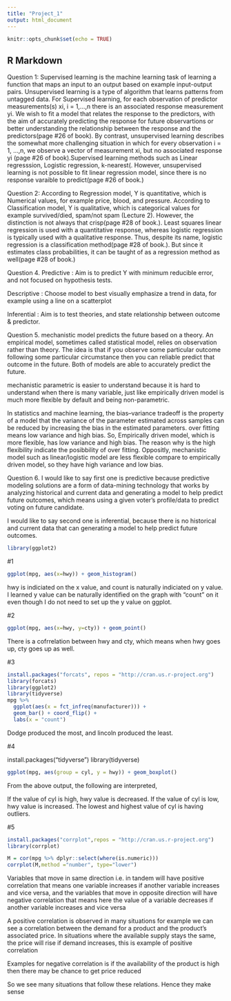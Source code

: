 ```yaml
---
title: "Project_1"
output: html_document
---
```


```r
knitr::opts_chunk$set(echo = TRUE)
```

## R Markdown

Question 1:
Supervised learning is the machine learning task of learning a function that maps an input to an output based on example input-output pairs. Unsupervised learning is a type of algorithm that learns patterns from untagged data. For Supervised learning, for each observation of predictor measurements(s) xi, i = 1,...,n there is an associated response measurement yi. We wish to fit a model that relates the response to the predictors, with the aim of accurately predicting the response for future observartions or better understanding the relationship between the response and the predictors(page #26 of book). By contrast, unsupervised learning describes the somewhat more challenging situation in which for every observation i = 1, ...,n, we observe a vector of measurement xi, but no associated response yi (page #26 of book).Supervised learning methods such as Linear regresssion, Logistic regression, k-nearest(. However, unsupervised learning is not possible to fit linear regression model, since there is no response varaible to predict(page #26 of book.) 



Question 2:
According to Regression model, Y is quantitative, which is Numerical values, for example price, blood, and pressure. According to Classification model, Y is qualitative, which is categorical values for example survived/died, spam/not spam (Lecture 2). However, the distinction is not always that crisp(page #28 of book.). Least squares linear regression is used with a quantitative response, whereas logistic regression is typically used with a qualitative response. Thus, despite its name, logistic regression is a classification method(page #28 of book.). But since it estimates class probabilities, it can be taught of as a regression method as well(page #28 of book.)



Question 4.
Predictive : Aim is to predict Y with minimum reducible error, and not focused on hypothesis tests.

Descriptive : Choose model to best visually emphasize a trend in data, for example using a line on a scatterplot

Inferential : Aim is to test theories, and state relationship between outcome & predictor. 


Question 5.
mechanistic model predicts the future based on a theory. An empirical model, sometimes called statistical model, relies on observation rather than theory. The idea is that if you observe some particular outcome following some particular circumstance then you can reliable predict that outcome in the future. Both of models are able to accurately predict the future. 

mechanistic parametric is easier to understand because it is hard to understand when there is many variable, just like empirically driven model is much more flexible by default and being non-parametric.

In statistics and machine learning, the bias–variance tradeoff is the property of a model that the variance of the parameter estimated across samples can be reduced by increasing the bias in the estimated parameters. over fitting means low variance and high bias. So, Empirically driven model, which is more flexible, has low variance and high bias. The reason why is the high flexibility indicate the posibbility of over fitting. Oppositly, mechanistic model such as linear/logistic model are less flexible compare to empirically driven model, so they have high variance and low bias. 



Question 6.
I would like to say first one is predictive because predictive modeling solutions are a form of data-mining technology that works by analyzing historical and current data and generating a model to help predict future outcomes, which means using a given voter's profile/data to predict voting on future candidate. 

I would like to say second one is inferential, because there is no historical and current data that can generating a model to help predict future outcomes.


```r

library(ggplot2)
```




#1
```r
ggplot(mpg, aes(x=hwy)) + geom_histogram()
```
hwy is indiciated on the x value, and count is naturally indiciated on y value. I learned y value can be naturally identified on the graph with "count" on it even though I do not need to set up the y value on ggplot. 



#2
```r
ggplot(mpg, aes(x=hwy, y=cty)) + geom_point()

```
There is a cofrrelation between hwy and cty, which means when hwy goes up, cty goes up as well. 




#3
```r
install.packages("forcats", repos = "http://cran.us.r-project.org")
library(forcats)
library(ggplot2)
library(tidyverse)
mpg %>%
  ggplot(aes(x = fct_infreq(manufacturer))) +
  geom_bar() + coord_flip() + 
  labs(x = "count")
```

Dodge produced the most, and lincoln produced the least.





#4

install.packages("tidyverse")
library(tidyverse)

```r
ggplot(mpg, aes(group = cyl, y = hwy)) + geom_boxplot()

```

From the above output, the following are interpreted,

If the value of cyl is high, hwy value is decreased.
If the value of cyl is low, hwy value is increased.
The lowest and highest value of cyl is having outliers.



#5

```r
install.packages("corrplot",repos = "http://cran.us.r-project.org")
library(corrplot)

M = cor(mpg %>% dplyr::select(where(is.numeric)))
corrplot(M,method ="number", type="lower")
```

Variables that move in same direction i.e. in tandem will have positive correlation that means one variable increases if another variable increases and vice versa, and the variables that move in opposite direction will have negative correlation that means here the value of a variable decreases if another variable increases and vice versa

A positive correlation is observed in many situations for example we can see a correlation between the demand for a product and the product's associated price. In situations where the available supply stays the same, the price will rise if demand increases, this is example of positive correlation

Examples for negative correlation is if the availability of the product is high then there may be chance to get price reduced

So we see many situations that follow these relations. Hence they make sense



